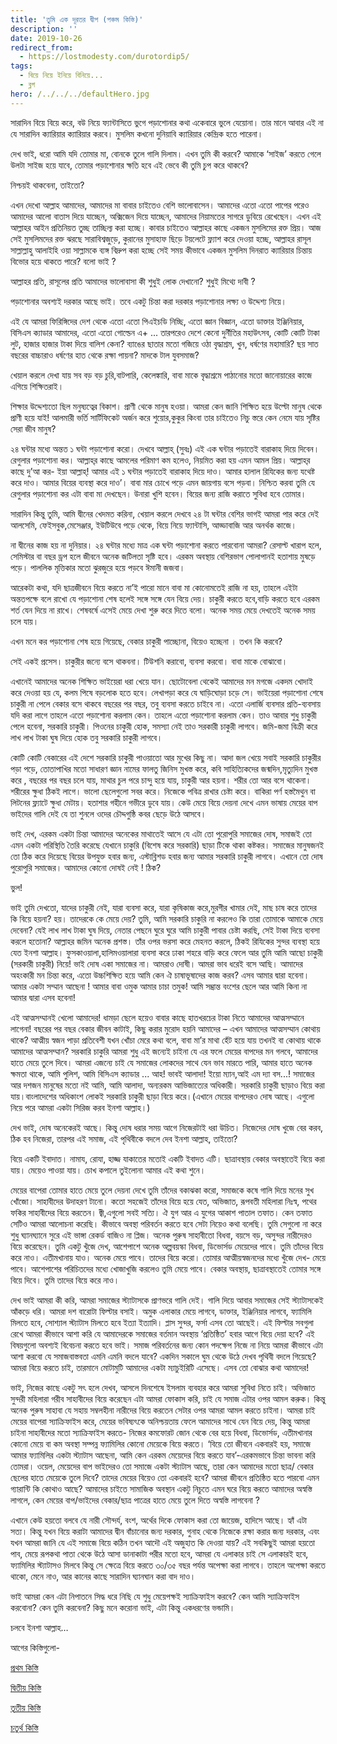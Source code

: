 ```yaml
---
title: 'তুমি এক দূরতর দ্বীপ (পঞ্চম কিস্তি)'
description: ''
date: 2019-10-26
redirect_from:
  - https://lostmodesty.com/durotordip5/
tags:
  - বিয়ে নিয়ে ইনিয়ে বিনিয়ে...
  - ব্লগ
hero: /../../../defaultHero.jpg
---
```


সারাদিন বিয়ে বিয়ে করে, বউ নিয়ে ফ্যান্টাসিতে ভুগে পড়াশোনার কথা একেবারে ভুলে যেয়োনা। তার মানে আবার এই না যে সারাদিন ক্যারিয়ার ক্যারিয়ার করবে। মুসলিম কখনো দুনিয়াবি ক্যারিয়ার কেন্দ্রিক হতে পারেনা।

দেখ ভাই, ধরো আমি যদি তোমার মা, বোনকে তুলে গালি দিলাম। এখন তুমি কী করবে? আমাকে ‘সাইজ’ করতে গেলে উলটা সাইজ হয়ে যাবে, তোমার পড়াশোনার ক্ষতি হবে এই ভেবে কী তুমি চুপ করে থাকবে?

নিশ্চয়ই থাকবেনা, তাইতো?

এখন দেখো আল্লাহ আমাদের, আমাদের মা বাবার চাইতেও বেশি ভালোবাসেন। আমাদের এতো এতো পাপের পরেও আমাদের আলো বাতাস দিয়ে যাচ্ছেন, অক্সিজেন দিয়ে যাচ্ছেন, আমাদের নিয়ামতের সাগরে ডুবিয়ে রেখেছেন। এখন এই আল্লাহর আইন প্রতিনিয়ত তুচ্ছ তাচ্ছিল্য করা হচ্ছে। কাবার চাইতেও আল্লাহর কাছে একজন মুসলিমের রক্ত প্রিয়। আজ সেই মুসলিমদের রক্ত ঝরছে সারাবিশ্বজুড়ে, কুরানের মুসাহাফ ছিড়ে টয়লেটে ফ্ল্যাশ করে দেওয়া হচ্ছে, আল্লাহর রাসূল সাল্লাল্লাহু আলাইহি ওয়া সাল্লামকে ব্যঙ্গ বিদ্রুপ করা হচ্ছে সেই সময় কীভাবে একজন মুসলিম দিনরাত ক্যারিয়ার চিন্তায় বিভোর হয়ে থাকতে পারে? বলো ভাই ?

আল্লাহর প্রতি, রাসূলের প্রতি আমাদের ভালোবাসা কী শুধুই লোক দেখানো? শুধুই মিথ্যে দাবী ?

পড়াশোনার অবশ্যই দরকার আছে ভাই। তবে একটু চিন্তা করা দরকার পড়াশোনার লক্ষ্য ও উদ্দেশ্য নিয়ে।

এই যে আমরা ফিরিঙ্গিদের দেশ থেকে এতো এতো পিএইচডি নিচ্ছি, এতো জ্ঞান বিজ্ঞান, এতো ডাক্তার ইঞ্জিনিয়ার, বিসিএস ক্যাডার আমাদের, এতো এতো গোল্ডেন এ+ ... তারপরেও দেশে কেনো দুর্নীতির মহাউৎসব, কোটি কোটি টাকা লুট, হাজার হাজার টাকা দিয়ে বালিশ কেনা? ব্যাঙের ছাতার মতো গজিয়ে ওঠা বৃদ্ধাশ্রম, খুন, ধর্ষণের মহামারি? ছয় সাত বছরের বাচ্চারাও ধর্ষণের হাত থেকে রক্ষা পায়না? মাদকে টাল যুবসমাজ?

খেয়াল করলে দেখা যায় সব বড় বড় চুরি,বাটপারি, কেলেঙ্কারি, বাবা মাকে বৃদ্ধাশ্রমে পাঠানোর মতো জানোয়ারের কাজে এগিয়ে শিক্ষিতরাই।

শিক্ষার উদ্দেশ্যতো ছিল মনুষ্যত্বের বিকাশ। প্রাণী থেকে মানুষ হওয়া। আমরা কেন জানি শিক্ষিত হয়ে উল্টো মানুষ থেকে প্রাণী হয়ে যাই! আলমারী ভর্তি সার্টিফিকেট অর্জন করে শুয়োর,কুকুর কিংবা তার চাইতেও নিচু স্তরে কেন নেমে যায় সৃষ্টির সেরা জীব মানুষ?

২৪ ঘন্টার মধ্যে অন্তত ১ ঘন্টা পড়াশোনা করো। দেখবে আল্লাহ্‌ (সুবঃ) এই এক ঘন্টার পড়াতেই বারাকাহ দিয়ে দিবেন। রেগুলার পড়াশোনা কর। আল্লাহ্‌র কাছে আমলের পরিমাণ কম হলেও, নিয়মিত করা হয় এমন আমল প্রিয়। আল্লাহ্‌র কাছে দু’আ কর- ইয়া আল্লাহ্‌! আমার এই ১ ঘন্টার পড়াতেই বারাকাহ দিয়ে দাও। আমার হালাল রিযিকের জন্য যথেষ্ট করে দাও। আমার বিয়ের ব্যবস্থা করে দাও’। বাবা মার চোখে পড়ে এমন জায়গায় বসে পড়বা। নিশ্চিত করবা তুমি যে রেগুলার পড়াশোনা কর এটা বাবা মা দেখছেন। উনারা খুশি হবেন। বিয়ের জন্য রাজি করাতে সুবিধা হবে তোমার।

সারাদিন কিন্তু তুমি, আমি দ্বীনের খেদমত করিনা, খেয়াল করলে দেখবে ২৪ টা ঘন্টার বেশির ভাগই আমরা পার করে দেই আলসেমি, ফেইসবুক,মেসেঞ্জার, ইউটিউবে পড়ে থেকে, বিয়ে নিয়ে ফ্যান্টাসি, আড্ডাবাজি আর অনর্থক কাজে।

না দ্বীনের কাজ হয় না দুনিয়ার। ২৪ ঘন্টার মধ্যে মাত্র এক ঘন্টা পড়াশোনা করতে পারবোনা আমরা? রেসাল্ট খারাপ হলে, সেমিস্টার বা বছর ড্রপ হলে জীবনে অনেক জটিলতা সৃষ্টি হবে। এরকম অবস্থায় বেশিরভাগ পোলাপানই হতাশায় মুষড়ে পড়ে। পাললিক মৃত্তিকার মতো ঝুরজুরে হয়ে পড়বে ঈমানী জজবা।

আরেকটা কথা, যদি ছাত্রজীবনে বিয়ে করতে না’ই পারো মানে বাবা মা কোনোমতেই রাজি না হয়, তাহলে এইটা অন্ততপক্ষে বলে রাখো যে পড়াশোনা শেষ হলেই সঙ্গে সঙ্গে যেন বিয়ে দেয়। চাকুরী করতে হবে,বাড়ি করতে হবে এরকম শর্ত যেন দিয়ে না রাখে। শেষবর্ষে এসেই মেয়ে দেখা শুরু করে দিতে বলো। অনেক সময় মেয়ে দেখতেই অনেক সময় চলে যায়।

এখন মনে কর পড়াশোনা শেষ হয়ে গিয়েছে, বেকার চাকুরী পাচ্ছোনা, বিয়েও হচ্ছেনা । তখন কি করবে?

সেই একই প্রসেস। চাকুরীর জন্যে বসে থাকবনা। টিউশনি করাবো, ব্যবসা করবো। বাবা মাকে বোঝাবো।

এখানেই আমাদের অনেক শিক্ষিত ভাইয়েরা ধরা খেয়ে যান। ছোটোবেলা থেকেই আমাদের মন মগজে একদম খোদাই করে দেওয়া হয় যে, কলম পিষে বড়লোক হতে হবে। লেখাপড়া করে যে ঘাড়িঘোড়া চড়ে সে। ভাইয়েরা পড়াশোনা শেষে চাকুরী না পেলে বেকার বসে থাকবে বছরের পর বছর, তবু ব্যবসা করতে চাইবে না। এতো এলার্জি ব্যবসার প্রতি-ব্যবসায় যদি করা লাগে তাহলে এতো পড়াশোনা করলাম কেন। তাহলে এতো পড়াশোনা করলাম কেন। তাও আবার শুধু চাকুরী পেলে হবেনা, সরকারি চাকুরী। পিওনের চাকুরী হোক, সমস্যা নেই তাও সরকারী চাকুরী লাগবে। জমি-জমা বিক্রী করে লাখ লাখ টাকা ঘুষ দিয়ে হোক তবু সরকারি চাকুরী লাগবে।

কোটি কোটি বেকারের এই দেশে সরকারি চাকুরী পাওয়াতো আর মুখের কিছু না। আদা জল খেয়ে সবাই সরকারি চাকুরীর পড়া পড়ে, তোতাপাখির মতো সাধারণ জ্ঞান নামের ফালতু জিনিস মুখস্ত করে, কবি সাহিত্যিকদের জন্মদিন,মৃত্যুদিন মুখস্ত করে , বছরের পর বছর চলে যায়, মাথার চুল পরে চান্দু হয়ে যায়, চাকুরী আর হয়না। শরীর তো আর বসে থাকেনা। শরীরের ক্ষুধা ঠিকই লাগে। ভালো ছেলেগুলো সবর করে। নিজেকে পবিত্র রাখার চেষ্টা করে। বাকিরা পর্ণ হস্তমৈথুন বা লিটনের ফ্ল্যাটে ক্ষুধা মেটায়। হতাশার গহীনে গভীরে ডুবে যায়। কেউ মেয়ে বিয়ে দেয়না দেখে এমন ভাষায় মেয়ের বাপ ভাইদের গালি দেই যে তা শুনলে ওদের চৌদ্দগুষ্ঠি কবর ছেড়ে উঠে আসবে।

ভাই দেখ, এরকম একটা চিন্তা আমাদের অনেকের মাথাতেই আসে যে এটা তো পুরোপুরি সমাজের দোষ, সমাজই তো এমন একটা পরিস্থিতি তৈরি করেছে যেখানে চাকুরি (বিশেষ করে সরকারি) ছাড়া টিকে থাকা কষ্টকর। সমাজের মানুষজনই তো ঠিক করে দিয়েছে বিয়ের উপযুক্ত হবার জন্য, এস্টাব্লিশড হবার জন্য আমার সরকারি চাকুরী লাগবে। এখানে তো দোষ পুরোপুরি সমাজের। আমাদের কোনো দোষই নেই ! ঠিক?

ভুল!

ভাই তুমি দেখতো, যাদের চাকুরী নেই, যারা ব্যবসা করে, যারা কৃষিকাজ করে,মুরগীর খামার দেই, মাছ চাষ করে তাদের কি বিয়ে হয়না? হয়। তাদেরকে কে মেয়ে দেয়? তুমি, আমি সরকারি চাকুরি না করলেও কি তারা তোমাকে আমাকে মেয়ে দেবেনা? যেই লাখ লাখ টাকা ঘুষ দিয়ে, নেতার পেছনে ঘুরে ঘুরে আমি চাকুরী পাবার চেষ্টা করছি, সেই টাকা দিয়ে ব্যবসা করলে হতোনা? আল্লাহর জমিন অনেক প্রশস্ত। তাঁর ওপর ভরসা করে মেহনত করলে, ঠিকই রিযিকের সুন্দর ব্যবস্থা হয়ে যেত ইনশা আল্লাহ। ফুসকাওয়ালা,হালিমওয়ালারা ব্যবসা করে ঢাকা শহরে বাড়ি করে ফেলে আর তুমি আমি আছো চাকুরী (সরকারী চাকুরী) নিয়ে! ভাই দোষ একা সমাজের না। আমরাও দোষী। আমরা ভাব ধরেই বসে আছি। আমাদের অহংকারী মন চিন্তা করে, এতো উচ্চশিক্ষিত হয়ে আমি কেন ঐ চাষাভূষাদের কাজ করব? এসব আমার দ্বারা হবেনা। আমার একটা সম্মান আছেনা ! আমার বাবা ওমুক আমার চাচা তমুক! আমি সম্ভ্রান্ত বংশের ছেলে আর আমি কিনা না আমার দ্বারা এসব হবেনা!

এই আত্মসম্মানই খেলো আমাদের! ধামড়া ছেলে হয়েও বাবার কাছে হাতখরচের টাকা নিতে আমাদের আত্মসম্মানে লাগেনা! বছরের পর বছর বেকার জীবন কাটাই, কিছু করার মুরোদ হয়নি আমাদের – এখন আমাদের আত্মসম্মান কোথায় থাকে? আত্মীয় স্বজন পাড়া প্রতিবেশী যখন খোঁচা মেরে কথা বলে, বাবা মা’র মাথা হেঁট হয়ে যায় তখনই বা কোথায় থাকে আমাদের আত্মসম্মান? সরকারি চাকুরি আমরা শুধু এই জন্যেই চাইনা যে এর ফলে মেয়ের বাপদের মন গলবে, আমাদের হাতে মেয়ে তুলে দিবে। আমরা এজন্যে চাই যে সমাজের লোকদের সাথে যেন ভাব মারতে পারি, আমার হাতে অনেক ক্ষমতা থাকে, আমি পুলিশ, আমি বিসিএস ক্যাডার ... আহ! ভাবই আলাদা! ইয়ো ম্যান,আই এম দ্যা বস...! সমাজের আর দশজন মানুষের মতো নই আমি, আমি আলাদা, অন্যরকম আভিজাত্যের অধিকারী। সরকারি চাকুরী ছাড়াও বিয়ে করা যায়।বাংলাদেশের অধিকাংশ লোকই সরকারি চাকুরী ছাড়া বিয়ে করে।(এখানে মেয়ের বাপদেরও দোষ আছে। এগুলো নিয়ে পরে আমরা একটা সিরিজ করব ইনশা আল্লাহ।)

দেখ ভাই, দোষ অনেকেরই আছে। কিন্তু দোষ ধরার সময় আগে নিজেরটাই ধরা উচিত। নিজেদের দোষ খুজে বের করব, ঠিক হব নিজেরা, তারপর এই সমাজ, এই পৃথিবীকে বদলে দেব ইনশা আল্লাহ, তাইতো?

বিয়ে একটি ইবাদাত। নামায, রোযা, হাজ্জ যাকাতের মতোই একটি ইবাদত এটি। ছাত্রাবস্থায় বেকার অবস্থাতেই বিয়ে করা যায়। মেয়েও পাওয়া যায়। চোখ কপালে তুইলোনা আমার এই কথা শুনে।

মেয়ের বাপেরা তোমার হাতে মেয়ে তুলে দেয়না দেখে তুমি তাঁদের বকাঝকা করো, সমাজকে কষে গালি দিয়ে মনের সুখ খোঁজো। সাহাবীদের উদাহরণ টানো। কতো সহজেই তাঁদের বিয়ে হয়ে যেত, অভিজাত, রূপবতী মহিলারা নিঃস্ব, পথের ফকির সাহাবীদের বিয়ে করতেন। জ্বী,এগুলো সবই সত্যি। ঐ যুগ আর এ যুগের আকাশ পাতাল তফাত। কেন তফাত সেটিও আমরা আলোচনা করেছি। কীভাবে অবস্থা পরিবর্তন করতে হবে সেটা নিয়েও কথা বলেছি। তুমি সেগুলো না করে শুধু ঘ্যানঘ্যানে সুরে এই ভাঙ্গা রেকর্ড বাজিও না প্লিজ। অনেক পুরুষ সাহাবীতো বিধবা, বয়সে বড়, অসুন্দর নারীদেরও বিয়ে করেছেন। তুমি একটু খুঁজে দেখ, আশেপাশে অনেক অল্পবয়স্কা বিধবা, ডিভোর্সড মেয়েদের পাবে। তুমি তাঁদের বিয়ে করে নাও। এতীমখানায় যাও। অনেক মেয়ে পাবে। তাদের বিয়ে করো। তোমার আত্মীয়স্বজনদের মধ্যে খুঁজে দেখ- মেয়ে পাবে। আশেপাশের পরিচিতদের মধ্যে খোজাখুজি করলেও তুমি মেয়ে পাবে। বেকার অবস্থায়, ছাত্রাবস্থাতেই তোমার সঙ্গে বিয়ে দিবে। তুমি তাদের বিয়ে করে নাও।

দেখ ভাই আমরা কী করি, আমরা সমাজের স্ট্যাটাসকে প্রাণভরে গালি দেই। গালি দিয়ে আবার সমাজের সেই স্ট্যাটাসকেই আঁকড়ে ধরি। আমরা দশ বারোটা ফিল্টার বসাই। অমুক এলাকার মেয়ে লাগবে, ডাক্তার, ইঞ্জিনিয়ার লাগবে, ফ্যামিলি মিলতে হবে, সোশ্যাল স্ট্যাটাস মিলতে হবে ইত্যা ইত্যাদি। প্লাস সুন্দর, ফর্সা এসব তো আছেই। এই ফিল্টার সবগুলা রেখে আমরা কীভাবে আশা করি যে আমাদেরকে সমাজের বর্তমান অবস্থায় ‘প্রতিষ্ঠিত’ হবার আগে বিয়ে দেয়া হবে? এই বিষয়গুলো অবশ্যই বিবেচনা করতে হবে ভাই। সমাজ পরিবর্তনের জন্য কোন পদক্ষেপ নিজে না নিয়ে আমরা কীভাবে এটা আশা করবো যে সমাজবাস্তবতা এমনি এমনি বদলে যাবে? একদিন সকালে ঘুম থেকে উঠে দেখব পৃথিবী বদলে গিয়েছে? আমরা বিয়ে করতে চাই, তারমানে মোটামুটি আমাদের একটা ম্যাচুইরিটি এসেছে। এসব তো বোঝার কথা আমাদের!

ভাই, নিজের কাছে একটু সৎ হলে দেখব, আসলে দিনশেষে ইসলাম ব্যবহার করে আমরা সুবিধা নিতে চাই। অভিজাত সুন্দরী মহিলারা গরীব সাহাবীদের বিয়ে করেছেন এটা আমরা ফোকাস করি, চাই যে সমাজ এটার ওপর আমল করুক। কিন্তু অনেক পুরুষ সাহাবা যে সহায় সম্বলহীনা নারীদের বিয়ে করতেন সেটার ওপর আমরা আমল করতে চাইনা। আমরা চাই মেয়ের বাপেরা স্যাক্রিফাইস করে, মেয়ের ভবিষ্যৎকে অনিশ্চয়তায় ফেলে আমাদের সাথে যেন বিয়ে দেয়, কিন্তু আমরা চাইনা সাহাবীদের মতো স্যাক্রিফাইস করতে- নিজের কমফোরট জোন থেকে বের হয়ে বিধবা, ডিভোর্সড, এতীমখানার কোনো মেয়ে বা কম অবস্থা সম্পন্ন ফ্যামিলির কোনো মেয়েকে বিয়ে করতে। ‘বিয়ে তো জীবনে একবারই হয়, সমাজে আমার ফ্যামিলির একটা স্ট্যাটাস আছেনা, আমি কেন এরকম মেয়েদের বিয়ে করতে যাব’-এরকমভাবে চিন্তা ভাবনা করি তোমরা। ওয়েল, মেয়েদের বাপ ভাইদেরও তো সমাজে একটা স্ট্যাটাস আছে, তারা কেন আমাদের মতো ছাত্র/ বেকার ছেলের হাতে মেয়েকে তুলে দিবে? তাদের মেয়ের বিয়েও তো একবারই হবে? আমরা জীবনে প্রতিষ্ঠিত হতে পারবো এমন গ্যারান্টি কি কোথাও আছে? আমাদের চাইতে সামাজিক অবস্থান একটু নিচুতে এমন ঘরে বিয়ে করতে আমাদের অস্বস্তি লাগলে, কেন মেয়ের বাপ/ভাইদের বেকার/ছাত্র পাত্রের হাতে মেয়ে তুলে দিতে অস্বস্তি লাগবেনা ?

এখানে কেউ হয়তো বলবে যে নারী সৌন্দর্য, বংশ, অর্থের দিকে ফোকাস করা তো জায়েজ, হাদিসে আছে। হ্যাঁ এটা সত্য। কিন্তু যখন বিয়ে করাটা আমাদের দ্বীন বাঁচানোর জন্য দরকার, গুনাহ থেকে নিজেকে রক্ষা করার জন্য দরকার, এবং যখন আমরা জানি যে এই সমাজে বিয়ে কঠিন তখন আদৌ এই অজুহাত কি দেওয়া যায়? এই সবকিছুই আমরা হয়তো পাব, মেয়ে রূপকথা পাতা থেকে উঠে আসা ডানাকাটা পরীর মতো হবে, আমরা যে এলাকার চাই সে এলাকারই হবে, ফ্যামিলির স্ট্যাটাসও মিলবে কিন্তু সে ক্ষেত্রে বিয়ে করতে ৩০/৩৫ বছর পর্যন্ত অপেক্ষা করা লাগবে। তাহলে অপেক্ষা করতে থাকো, মেনে নাও, আর কানের কাছে সারাদিন ঘ্যানঘান করা বাদ দাও।

ভাই আমরা কেন এটা নিপাতনে সিদ্ধ ধরে নিছি যে শুধু মেয়েপক্ষই স্যাক্রিফাইস করবে? কেন আমি স্যাক্রিফাইস করবোনা? কেন তুমি করবেনা? কিছু মনে করোনা ভাই, এটা কিন্তু একধরণের ভন্ডামি।

চলবে ইনশা আল্লাহ…

আগের কিস্তিগুলো-

[প্রথম কিস্তি](https://lostmodesty.com/2019/02/%E0%A6%A4%E0%A7%81%E0%A6%AE%E0%A6%BF_%E0%A6%8F%E0%A6%95_%E0%A6%A6%E0%A7%82%E0%A6%B0%E0%A6%A4%E0%A6%B0_%E0%A6%A6%E0%A7%8D%E0%A6%AC%E0%A7%80%E0%A6%AA-%E0%A6%AA%E0%A7%8D%E0%A6%B0%E0%A6%A5%E0%A6%AE/)

[দ্বিতীয় কিস্তি](https://cms.lostmodesty.com/2019/02/%E0%A6%A4%E0%A7%81%E0%A6%AE%E0%A6%BF-%E0%A6%8F%E0%A6%95-%E0%A6%A6%E0%A7%82%E0%A6%B0%E0%A6%A4%E0%A6%B0-%E0%A6%A6%E0%A7%8D%E0%A6%AC%E0%A7%80%E0%A6%AA-%E0%A6%A6%E0%A7%8D%E0%A6%AC%E0%A6%BF%E0%A6%A4/)

[তৃতীয় কিস্তি](https://cms.lostmodesty.com/2019/03/durotordip3/)

[চতুর্থ কিস্তি](https://cms.lostmodesty.com/2019/03/durotordip4/)
